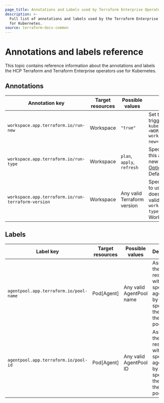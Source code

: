 ```yaml
---
page_title: Annotations and Labels used by Terraform Enterprise Operator for Kubernetes
description: >-
  Full list of annotations and labels used by the Terraform Enterprise Operator
  for Kubernetes.
source: terraform-docs-common
---
```


# Annotations and labels reference

This topic contains reference information about the annotations and labels the HCP Terraform and Terraform Enterprise operators use for Kubernetes.

## Annotations

| Annotation key                                     | Target resources | Possible values             | Description                                                                                                                                                                                                          |
| -------------------------------------------------- | ---------------- | --------------------------- | -------------------------------------------------------------------------------------------------------------------------------------------------------------------------------------------------------------------- |
| `workspace.app.terraform.io/run-new`               | Workspace        | `"true"`                    | Set this annotation to `"true"` to trigger a new run. Example: `kubectl annotate workspace <WORKSPACE-NAME> workspace.app.terraform.io/run-new="true"`.                                                              |
| `workspace.app.terraform.io/run-type`              | Workspace        | `plan`, `apply`, `refresh`  | Specifies the run type. Changing this annotation does not start a new run. Refer to [Run Modes and Options](/terraform/enterprise/run/modes-and-options) for more information. Defaults to `"plan"`.                 |
| `workspace.app.terraform.io/run-terraform-version` | Workspace        | Any valid Terraform version | Specifies the Terraform version to use. Changing this annotation does not start a new run. Only valid when the annotation `workspace.app.terraform.io/run-type` is set to `plan`. Defaults to the Workspace version. |

## Labels

| Label key                              | Target resources | Possible values          | Description                                                                                 |
| -------------------------------------- | ---------------- | ------------------------ | ------------------------------------------------------------------------------------------- |
| `agentpool.app.terraform.io/pool-name` | Pod[Agent]       | Any valid AgentPool name | Associate the resource with a specific agent pool by specifying the name of the agent pool. |
| `agentpool.app.terraform.io/pool-id`   | Pod[Agent]       | Any valid AgentPool ID   | Associate the resource with a specific agent pool by specifying the ID of the agent pool.   |
